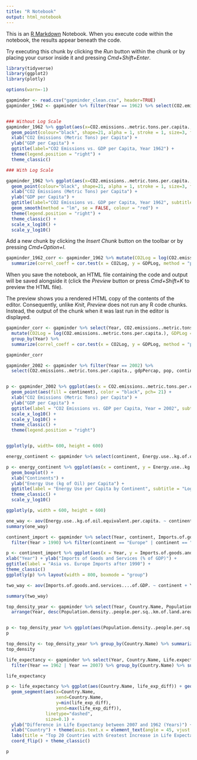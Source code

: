 ```yaml
---
title: "R Notebook"
output: html_notebook
---
```


This is an [R Markdown](http://rmarkdown.rstudio.com) Notebook. When you execute code within the notebook, the results appear beneath the code. 

Try executing this chunk by clicking the *Run* button within the chunk or by placing your cursor inside it and pressing *Cmd+Shift+Enter*. 

```r
library(tidyverse)
library(ggplot2)
library(plotly)

options(warn=-1)
```


```r
gapminder <- read.csv("gapminder_clean.csv", header=TRUE)
gapminder_1962 <- gapminder %>% filter(Year == 1962) %>% select(CO2.emissions..metric.tons.per.capita., gdpPercap) %>% na.omit()


### Without Log Scale
gapminder_1962 %>% ggplot(aes(x=CO2.emissions..metric.tons.per.capita., y=gdpPercap)) + 
  geom_point(colour="black", shape=21, alpha = 1, stroke = 1, size=3, fill="orange") + 
  xlab("CO2 Emissions (Metric Tons) per Capita") + 
  ylab("GDP per Capita") + 
  ggtitle(label="CO2 Emissions vs. GDP per Capita, Year 1962") +
  theme(legend.position = "right") +
  theme_classic()


```
```r
### With Log Scale

gapminder_1962 %>% ggplot(aes(x=CO2.emissions..metric.tons.per.capita., y=gdpPercap)) + 
  geom_point(colour="black", shape=21, alpha = 1, stroke = 1, size=3, fill="orange") + 
  xlab("CO2 Emissions (Metric Tons) per Capita") + 
  ylab("GDP per Capita") + 
  ggtitle(label="CO2 Emissions vs. GDP per Capita, Year 1962", subtitle = "Logarithmic Scale") +
  geom_smooth(method = "lm", se = FALSE, colour = "red") +
  theme(legend.position = "right") +
  theme_classic() +
  scale_x_log10() + 
  scale_y_log10()
```

Add a new chunk by clicking the *Insert Chunk* button on the toolbar or by pressing *Cmd+Option+I*.
```r
gapminder_1962_corr <- gapminder_1962 %>% mutate(CO2Log = log(CO2.emissions..metric.tons.per.capita.), GDPLog = log(gdpPercap)) %>% 
  summarize(correl_coeff = cor.test(x = CO2Log, y = GDPLog, method = "pearson")$estimate, p_value = cor.test(x = CO2Log, y = GDPLog, method = "pearson")$p.value)

```

When you save the notebook, an HTML file containing the code and output will be saved alongside it (click the *Preview* button or press *Cmd+Shift+K* to preview the HTML file). 

The preview shows you a rendered HTML copy of the contents of the editor. Consequently, unlike *Knit*, *Preview* does not run any R code chunks. Instead, the output of the chunk when it was last run in the editor is displayed.
```r
gapminder_corr <- gapminder %>% select(Year, CO2.emissions..metric.tons.per.capita., gdpPercap) %>% na.omit() %>% 
  mutate(CO2Log = log(CO2.emissions..metric.tons.per.capita.), GDPLog = log(gdpPercap)) %>%
  group_by(Year) %>%
  summarize(correl_coeff = cor.test(x = CO2Log, y = GDPLog, method = "pearson")$estimate, p_value = cor.test(x = CO2Log, y = GDPLog, method = "pearson")$p.value) %>% arrange(desc(correl_coeff))

gapminder_corr  

```
```r
gapminder_2002 <- gapminder %>% filter(Year == 2002) %>% 
  select(CO2.emissions..metric.tons.per.capita., gdpPercap, pop, continent) %>% na.omit()


p <- gapminder_2002 %>% ggplot(aes(x = CO2.emissions..metric.tons.per.capita., y = gdpPercap, size = pop)) + 
  geom_point(aes(fill = continent), color = "black", pch= 21) + 
  xlab("CO2 Emissions (Metric Tons) per Capita") + 
  ylab("GDP per Capita") + 
  ggtitle(label = "CO2 Emissions vs. GDP per Capita, Year = 2002", subtitle = "Logarithmic Scale") +
  scale_x_log10() + 
  scale_y_log10() + 
  theme_classic() +
  theme(legend.position = "right")


ggplotly(p, width= 600, height = 600)
```


```r
energy_continent <- gapminder %>% select(continent, Energy.use..kg.of.oil.equivalent.per.capita.) %>% na.omit() %>% filter(continent != "") 

p <- energy_continent %>% ggplot(aes(x = continent, y = Energy.use..kg.of.oil.equivalent.per.capita.)) + 
  geom_boxplot() +
  xlab("Continents") + 
  ylab("Energy Use (kg of Oil) per Capita") + 
  ggtitle(label = "Energy Use per Capita by Continent", subtitle = "Logarithmic Scale") + 
  theme_classic() + 
  scale_y_log10()

ggplotly(p, width = 600, height = 600)
```


```r
one_way <- aov(Energy.use..kg.of.oil.equivalent.per.capita. ~ continent, data = energy_continent)
summary(one_way)
```


```r
continent_import <- gapminder %>% select(Year, continent, Imports.of.goods.and.services....of.GDP.) %>% na.omit() %>%
  filter(Year > 1990) %>% filter(continent == "Europe" | continent == "Asia") %>% mutate(Year = as.factor(Year))

p <- continent_import %>% ggplot(aes(x = Year, y = Imports.of.goods.and.services....of.GDP., fill = continent)) + geom_boxplot() + 
xlab("Year") + ylab("Imports of Goods and Services (% of GDP)") + 
ggtitle(label = "Asia vs. Europe Imports after 1990") + 
theme_classic()
ggplotly(p) %>% layout(width = 800, boxmode = "group")
```


```r
two_way <- aov(Imports.of.goods.and.services....of.GDP. ~ continent + Year, data = continent_import)

summary(two_way)
```


```r
top_density_year <- gapminder %>% select(Year, Country.Name, Population.density..people.per.sq..km.of.land.area.) %>% na.omit() %>%
  arrange(Year, desc(Population.density..people.per.sq..km.of.land.area.)) %>% group_by(Year) %>% mutate(rank = row_number()) %>% filter(rank <= 10) %>% transform(Country.Name=reorder(Country.Name, -rank))


p <- top_density_year %>% ggplot(aes(Population.density..people.per.sq..km.of.land.area., Country.Name)) + geom_point() + facet_wrap(~Year)
p


```


```r
top_density <- top_density_year %>% group_by(Country.Name) %>% summarize(avg_ranking = mean(rank)) %>% arrange(avg_ranking) %>% head(10)
top_density
```
```r
life_expectancy <- gapminder %>% select(Year, Country.Name, Life.expectancy.at.birth..total..years.) %>% na.omit() %>% 
  filter(Year == 1962 | Year == 2007) %>% group_by(Country.Name) %>% summarize(life_exp_1962 = Life.expectancy.at.birth..total..years.[Year == 1962], life_exp_2007 = Life.expectancy.at.birth..total..years.[Year == 2007], life_exp_diff = life_exp_2007 - life_exp_1962) %>% arrange(desc(life_exp_diff)) %>% head(20) %>% transform(Country.Name=reorder(Country.Name, life_exp_diff))

life_expectancy
```


```r
p <- life_expectancy %>% ggplot(aes(Country.Name, life_exp_diff)) + geom_point(col="tomato2", size=3) +
  geom_segment(aes(x=Country.Name, 
                   xend=Country.Name, 
                   y=min(life_exp_diff), 
                   yend=max(life_exp_diff)), 
               linetype="dashed", 
               size=0.1) +
  ylab("Difference in Life Expectancy between 2007 and 1962 (Years)") + 
  xlab("Country") + theme(axis.text.x = element_text(angle = 45, vjust = 0.5)) +
  labs(title = "Top 20 Countries with Greatest Increase in Life Expectancy") +
  coord_flip() + theme_classic()

p
```

